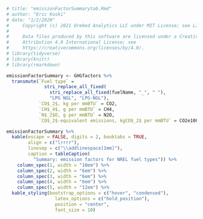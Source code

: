 ```r
# title: "emissionFactorSummarytab.Rmd"
# author: "Eric Koski"
# date: "1/2/2020"
#     Copyright (c) 2021 Orebed Analytics LLC under MIT License; see LICENSE.md. 
# 
#     Data files produced by this software are licensed under a Creative Commons 
#     Attribution 4.0 International License; see
#     https://creativecommons.org/licenses/by/4.0/. 
# library(tidyverse)
# library(knitr)
# library(rmarkdown)

emissionFactorSummary <- GHGfactors %>%
  transmute(`Fuel type` = 
              stri_replace_all_fixed(
                stri_replace_all_fixed(fuelName, "_", " "), 
                "LPG NGL", "LPG-NGL"),
            `CO$_2$, kg per mmBTU` = CO2, 
            `CH$_4$, g per mmBTU` = CH4, 
            `N$_2$O, g per mmBTU` = N2O,
            `CO$_2$-equivalent emissions, kgCO$_2$ per mmBTU` = CO2e100) 

emissionFactorSummary %>%
  kable(escape = FALSE, digits = 2, booktabs = TRUE,
        align = c("lrrrr"),
        linesep = c("\\addlinespace[1mm]"),
        caption = tableCaption(
          "Summary: emission factors for NREL fuel types")) %>%
    column_spec(1, width = "10em") %>%
    column_spec(2, width = "6em") %>%
    column_spec(3, width = "6em") %>%
    column_spec(4, width = "6em") %>%
    column_spec(5, width = "12em") %>%
  kable_styling(bootstrap_options = c("hover", "condensed"),
                  latex_options = c("hold_position"),
                  position = "center",
                  font_size = 10)

```